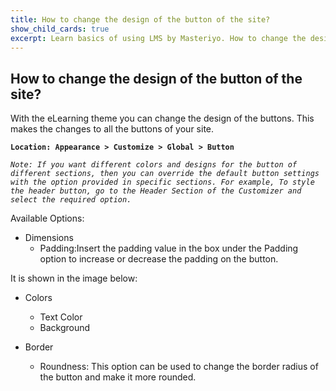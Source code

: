 ---
title: How to change the design of the button of the site?
show_child_cards: true
excerpt: Learn basics of using LMS by Masteriyo. How to change the design of the button of the site.
---

## How to change the design of the button of the site?

With the eLearning theme you can change the design of the buttons. This makes the changes to all the buttons of your site.

**```Location: Appearance > Customize > Global > Button```**

*```Note: If you want different colors and designs for the button of different sections, then you can override the default button settings with the option provided in specific sections. For example, To style the header button, go to the Header Section of the Customizer and select the required option.```*

Available Options:

- Dimensions
  - Padding:Insert the padding value in the box under the Padding option to increase or decrease the padding on the button.

It is shown in the image below:

- Colors
  - Text Color
  - Background

- Border
   - Roundness: This option can be used to change the border radius of the button and make it more rounded.

